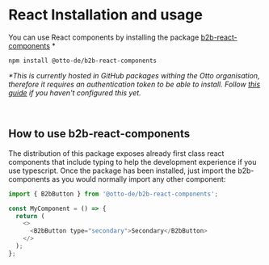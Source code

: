 
<Meta title="Getting Started/React" />

# React Installation and usage

You can use React components by installing the package [b2b-react-components](https://github.com/otto-ec/b2b-design-system/packages/1273866) \*

```
npm install @otto-de/b2b-react-components
```

_\*This is currently hosted in GitHub packages withing the Otto organisation, therefore it requires an authentication
token to be able to install. Follow [this guide](?path=/story/getting-started-package-installation--page)
if you haven't configured this yet._

<br />

## How to use b2b-react-components

The distribution of this package exposes already first class react components that include typing to help the
development experience if you use typescript. Once the package has been installed, just import the b2b-components as you
would normally import any other component:

```js
import { B2bButton } from '@otto-de/b2b-react-components';

const MyComponent = () => {
  return (
    <>
      <B2bButton type="secondary">Secondary</B2bButton>
    </>
  );
};
```
